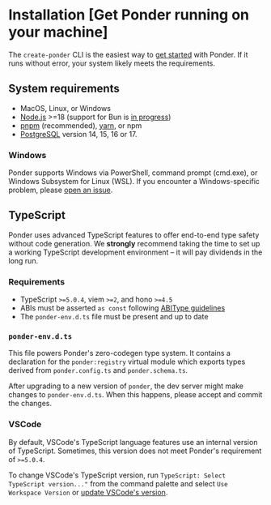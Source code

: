 # Installation [Get Ponder running on your machine]

The `create-ponder` CLI is the easiest way to [get started](/docs/getting-started) with Ponder. If it runs without error, your system likely meets the requirements.

## System requirements

- MacOS, Linux, or Windows
- [Node.js](https://nodejs.org/en) >=18 (support for Bun is [in progress](https://github.com/ponder-sh/ponder/issues/442))
- [pnpm](https://pnpm.io/installation) (recommended), [yarn](https://yarnpkg.com/getting-started/install), or npm
- [PostgreSQL](https://www.postgresql.org/download/) version 14, 15, 16 or 17.

### Windows

Ponder supports Windows via PowerShell, command prompt (cmd.exe), or Windows Subsystem for Linux (WSL). If you encounter a Windows-specific problem, please [open an issue](https://github.com/ponder-sh/ponder/issues).

## TypeScript

Ponder uses advanced TypeScript features to offer end-to-end type safety without code generation. We **strongly** recommend taking the time to set up a working TypeScript development environment – it will pay dividends in the long run.

### Requirements

- TypeScript `>=5.0.4`, viem `>=2`, and hono `>=4.5`
- ABIs must be asserted `as const` following [ABIType guidelines](https://abitype.dev/guide/getting-started#usage)
- The `ponder-env.d.ts` file must be present and up to date

### `ponder-env.d.ts`

This file powers Ponder's zero-codegen type system. It contains a declaration for the `ponder:registry` virtual module which exports types derived from `ponder.config.ts` and `ponder.schema.ts`.

After upgrading to a new version of `ponder`, the dev server might make changes to `ponder-env.d.ts`. When this happens, please accept and commit the changes.

### VSCode

By default, VSCode's TypeScript language features use an internal version of TypeScript. Sometimes, this version does not meet Ponder's requirement of `>=5.0.4`.

To change VSCode's TypeScript version, run `TypeScript: Select TypeScript version..."` from the command palette and select `Use Workspace Version` or [update VSCode's version](https://stackoverflow.com/questions/39668731/what-typescript-version-is-visual-studio-code-using-how-to-update-it).
